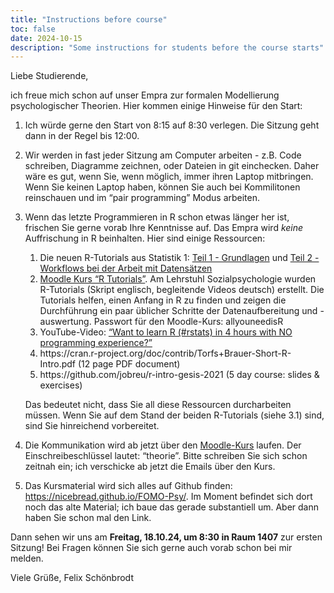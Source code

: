 ```yaml
---
title: "Instructions before course"
toc: false
date: 2024-10-15
description: "Some instructions for students before the course starts"
---
```


Liebe Studierende,

ich freue mich schon auf unser Empra zur formalen Modellierung psychologischer Theorien. Hier kommen einige Hinweise für den Start:

1. Ich würde gerne den Start von 8:15 auf 8:30 verlegen. Die Sitzung geht dann in der Regel bis 12:00.

2. Wir werden in fast jeder Sitzung am Computer arbeiten - z.B. Code schreiben, Diagramme zeichnen, oder Dateien in git einchecken. Daher wäre es gut, wenn Sie, wenn möglich, immer ihren Laptop mitbringen. Wenn Sie keinen Laptop haben, können Sie auch bei Kommilitonen reinschauen und im "pair programming" Modus arbeiten.

3. Wenn das letzte Programmieren in R schon etwas länger her ist, frischen Sie gerne vorab Ihre Kenntnisse auf. Das Empra wird *keine* Auffrischung in R beinhalten. Hier sind einige Ressourcen:
   1. Die neuen R-Tutorials aus Statistik 1: [Teil 1 - Grundlagen](https://www.oer.psy.lmu.de/R_Tutorial/Teil1.html) und [Teil 2 - Workflows bei der Arbeit mit Datensätzen](https://www.oer.psy.lmu.de/R_Tutorial/Teil2.html)
   2. [Moodle Kurs "R Tutorials"](https://moodle.lmu.de/course/view.php?id=12232). Am Lehrstuhl Sozialpsychologie wurden R-Tutorials (Skript englisch, begleitende Videos deutsch) erstellt. Die Tutorials helfen, einen Anfang in R zu finden und zeigen die Durchführung ein paar üblicher Schritte der Datenaufbereitung und -auswertung. Passwort für den Moodle-Kurs: allyouneedisR
   3. YouTube-Video: ["Want to learn R (#rstats) in 4 hours with NO programming experience?"](https://www.youtube.com/playlist?list=PLmNgrNF3pZqg2GPmcIAWDa1A2-cAfbX37)
   4. https://cran.r-project.org/doc/contrib/Torfs+Brauer-Short-R-Intro.pdf (12 page PDF document)
   5. https://github.com/jobreu/r-intro-gesis-2021 (5 day course: slides & exercises)

   Das bedeutet nicht, dass Sie all diese Ressourcen durcharbeiten müssen. Wenn Sie auf dem Stand der beiden R-Tutorials (siehe 3.1) sind, sind Sie hinreichend vorbereitet.

4. Die Kommunikation wird ab jetzt über den [Moodle-Kurs](https://moodle.lmu.de/course/view.php?id=30162) laufen. Der Einschreibeschlüssel lautet: "theorie". Bitte schreiben Sie sich schon zeitnah ein; ich verschicke ab jetzt die Emails über den Kurs.

5. Das Kursmaterial wird sich alles auf Github finden: [https://nicebread.github.io/FOMO-Psy/](https://nicebread.github.io/FOMO-Psy/). Im Moment befindet sich dort noch das alte Material; ich baue das gerade substantiell um. Aber dann haben Sie schon mal den Link.

Dann sehen wir uns am **Freitag, 18.10.24, um 8:30 in Raum 1407** zur ersten Sitzung! Bei Fragen können Sie sich gerne auch vorab schon bei mir melden.

Viele Grüße,
Felix Schönbrodt
